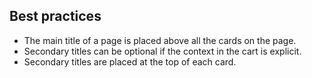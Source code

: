 
<Meta title="Content / Guidelines / README" />

## Best practices

- The main title of a page is placed above all the cards on the page.
- Secondary titles can be optional if the context in the cart is explicit.
- Secondary titles are placed at the top of each card.
